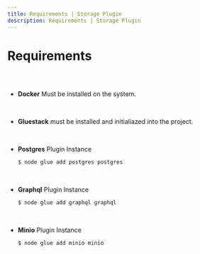 ```yaml
---
title: Requirements | Storage Plugin
description: Requirements | Storage Plugin
---
```



<Meta title="Storage Plugin/Requirements" />

# Requirements

##

<br />

* **Docker** Must be installed on the system.

<br/>

* **Gluestack** must be installed and initialiazed into the project.

<br />

- **Postgres** Plugin Instance
  ```bash
  $ node glue add postgres postgres
  ```

<br />

- **Graphql** Plugin Instance
  ```bash
  $ node glue add graphql graphql
  ```

<br />

- **Minio** Plugin Instance
  ```bash
  $ node glue add minio minio
  ```
